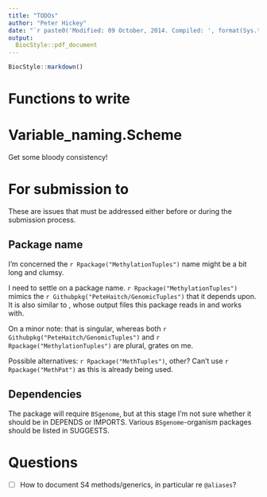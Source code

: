 ```yaml
---
title: "TODOs"
author: "Peter Hickey"
date: "`r paste0('Modified: 09 October, 2014. Compiled: ', format(Sys.time(), '%d %B, %Y'))`"
output:
  BiocStyle::pdf_document
---
```


<!--
%% \VignetteEngine{knitr::knitr}
-->

```r
BiocStyle::markdown()
```

# Functions to write


# Variable_naming.Scheme

Get some bloody consistency! 

# For submission to \Bioconductor{}

These are issues that must be addressed either before or during the 
\Bioconductor{} submission process.

## Package name

I'm concerned the `r Rpackage("MethylationTuples")` name might be a bit long 
and clumsy.

I need to settle on a package name. `r Rpackage("MethylationTuples")` mimics 
the `r Githubpkg("PeteHaitch/GenomicTuples")` that it depends upon. It is also 
similar to \software{methtuple}, whose output files this package reads in and 
works with.

On a minor note: that \software{methtuple} is singular, whereas both 
`r Githubpkg("PeteHaitch/GenomicTuples")` and `r Rpackage("MethylationTuples")` 
are plural, grates on me.

Possible alternatives:  `r Rpackage("MethTuples")`, other? Can't use 
`r Rpackage("MethPat")` as this is already being used.

## Dependencies

The package will require `BSgenome`, but at this stage I'm not sure whether it 
should be in DEPENDS or IMPORTS. Various `BSgenome`-organism packages should be 
listed in SUGGESTS.

# Questions

- [ ] How to document S4 methods/generics, in particular re `@aliases`?